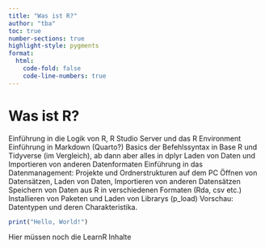 ```yaml
---
title: "Was ist R?"
author: "tba"
toc: true
number-sections: true
highlight-style: pygments
format:
  html:
    code-fold: false
    code-line-numbers: true
---
```


# Was ist R?

Einführung in die Logik von R, R Studio Server und das R Environment Einführung in Markdown (Quarto?) Basics der Befehlssyntax in Base R und Tidyverse (im Vergleich), ab dann aber alles in dplyr Laden von Daten und Importieren von anderen Datenformaten Einführung in das Datenmanagement: Projekte und Ordnerstrukturen auf dem PC Öffnen von Datensätzen, Laden von Daten, Importieren von anderen Datensätzen Speichern von Daten aus R in verschiedenen Formaten (Rda, csv etc.) Installieren von Paketen und Laden von Librarys (p_load) Vorschau: Datentypen und deren Charakteristika.

```r
print("Hello, World!")
```

Hier müssen noch die  LearnR Inhalte